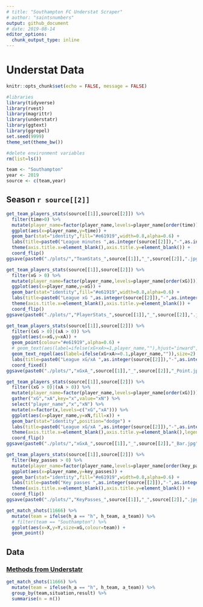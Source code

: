 ```yaml
---
# title: "Southampton FC Understat Scraper"
# author: "saintsnumbers"
output: github_document
# date: 2019-08-14
editor_options:
  chunk_output_type: inline
---
```


# Understat Data

```r
knitr::opts_chunk$set(echo = FALSE, message = FALSE)

#libraries
library(tidyverse)
library(rvest)
library(magrittr)
library(understatr)
library(ggtext)
library(ggrepel)
set.seed(9999)
theme_set(theme_bw())

#delete environment variables
rm(list=ls())

team <- "Southampton"
year <- 2019
source <- c(team,year)
```

## Season `r source[[2]]`

```r
get_team_players_stats(source[[1]],source[[2]]) %>%
  filter(time>0) %>%
  mutate(player_name=factor(player_name,levels=player_name[order(time)])) %>%
  ggplot(aes(x=player_name,y=time)) +
  geom_bar(stat="identity",fill="#e61919",width=0.8,alpha=0.6) +
  labs(title=paste0("League minutes ",as.integer(source[[2]]),"-",as.integer(source[[2]])+1)) +
  theme(axis.title.x=element_blank(),axis.title.y=element_blank()) +
  coord_flip()
ggsave(paste0("./plots/","TeamStats_",source[[1]],"_",source[[2]],".jpg"))

get_team_players_stats(source[[1]],source[[2]]) %>%
  filter(xG > 0) %>%
  mutate(player_name=factor(player_name,levels=player_name[order(xG)])) %>%
  ggplot(aes(x=player_name,y=xG)) +
  geom_bar(stat="identity",fill="#e61919",width=0.8,alpha=0.6) +
  labs(title=paste0("League xG ",as.integer(source[[2]]),"-",as.integer(source[[2]])+1)) +
  theme(axis.title.x=element_blank(),axis.title.y=element_blank()) +
  coord_flip()
ggsave(paste0("./plots/","PlayerStats_",source[[1]],"_",source[[2]],".jpg"))

get_team_players_stats(source[[1]],source[[2]]) %>%
  filter((xG > 0)|(xA > 0)) %>%
  ggplot(aes(x=xG,y=xA)) +
  geom_point(colour="#e61919",alpha=0.6) +
  # geom_text(aes(label=ifelse(xG+xA>=1,player_name,""),hjust="inward",vjust="outward"),size=1.5) +
  geom_text_repel(aes(label=ifelse(xG+xA>=0.1,player_name,"")),size=2) +
  labs(title=paste0("League xG/xA ",as.integer(source[[2]]),"-",as.integer(source[[2]])+1),x="xG",y="xA") +
  coord_fixed()
ggsave(paste0("./plots/","xGxA_",source[[1]],"_",source[[2]],"_Point.jpg"))

get_team_players_stats(source[[1]],source[[2]]) %>%
  filter((xG > 0)|(xA > 0)) %>%
  mutate(player_name=factor(player_name,levels=player_name[order(xG)])) %>%
  gather("xG","xA",key="x",value="xN") %>%
  select("player_name","x","xN") %>%
  mutate(x=factor(x,levels=c("xG","xA"))) %>%
  ggplot(aes(x=player_name,y=xN,fill=x)) +
  geom_bar(stat="identity",position="dodge") +
  labs(title=paste0("League xG/xA ",as.integer(source[[2]]),"-",as.integer(source[[2]])+1)) +
  theme(axis.title.x=element_blank(),axis.title.y=element_blank(),legend.title=element_blank()) +
  coord_flip()
ggsave(paste0("./plots/","xGxA_",source[[1]],"_",source[[2]],"_Bar.jpg"))

get_team_players_stats(source[[1]],source[[2]]) %>%
  filter(key_passes > 0) %>%
  mutate(player_name=factor(player_name,levels=player_name[order(key_passes)])) %>%
  ggplot(aes(x=player_name,y=key_passes)) +
  geom_bar(stat="identity",fill="#e61919",width=0.8,alpha=0.6) +
  labs(title=paste0("Key passes ",as.integer(source[[2]]),"-",as.integer(source[[2]])+1)) +
  theme(axis.title.x=element_blank(),axis.title.y=element_blank()) +
  coord_flip()
ggsave(paste0("./plots/","KeyPasses_",source[[1]],"_",source[[2]],".jpg"))

get_match_shots(11666) %>%
  mutate(team = ifelse(h_a == "h", h_team, a_team)) %>%
  # filter(team == "Southampton") %>%
  ggplot(aes(x=X,y=Y,size=xG,colour=team)) +
  geom_point()
```

## Data

### [Methods from Understatr](https://github.com/saintsnumbers/football-stats/blob/data-scraping/understat-scraper.md)

```r
get_match_shots(11666) %>%
  mutate(team = ifelse(h_a == "h", h_team, a_team)) %>%
  group_by(team,situation,result) %>%
  summarise(n = n())
```